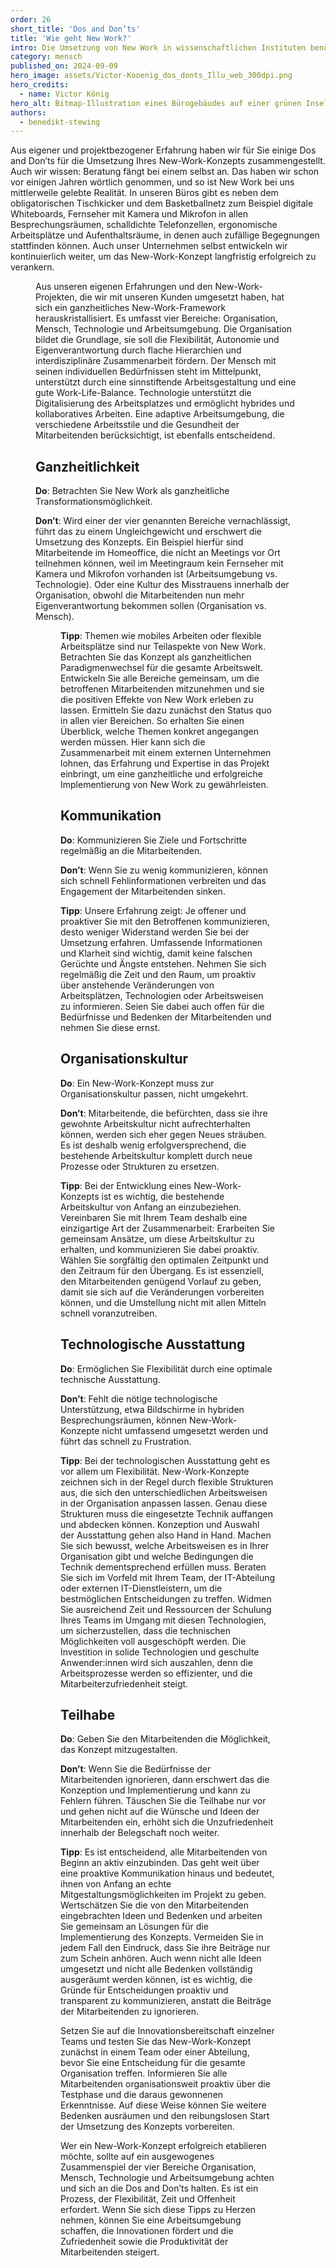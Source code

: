 ```yaml
---
order: 26
short_title: 'Dos and Don’ts'
title: 'Wie geht New Work?'
intro: Die Umsetzung von New Work in wissenschaftlichen Instituten benötigt Know-how. Die von Absolvent:innen geführte Unternehmensberatung OSCAR hat einen Leitfaden erstellt, der zeigt, wie der Wandel erfolgreich gestaltet werden kann.
category: mensch
published_on: 2024-09-09
hero_image: assets/Victor-Kooenig_dos_donts_Illu_web_300dpi.png
hero_credits:
  - name: Victor König
hero_alt: Bitmap-Illustration eines Bürogebäudes auf einer grünen Insel
authors:
  - benedikt-stewing
---
```


<Leadin>Aus eigener</Leadin> und projektbezogener Erfahrung haben wir für Sie einige Dos and Don’ts für die Umsetzung Ihres New-Work-Konzepts zusammengestellt.
Auch wir wissen: Beratung fängt bei einem selbst an. Das haben wir schon vor einigen Jahren wörtlich genommen, und so ist New Work bei uns mittlerweile
gelebte Realität. In unseren Büros gibt es neben dem obligatorischen Tischkicker und dem Basketballnetz zum Beispiel digitale Whiteboards, Fernseher mit
Kamera und Mikrofon in allen Besprechungsräumen, schalldichte Telefonzellen, ergonomische Arbeitsplätze und Aufenthaltsräume, in denen auch zufällige Begegnungen
stattfinden können. Auch unser Unternehmen selbst entwickeln wir kontinuierlich weiter, um das New-Work-Konzept langfristig erfolgreich zu verankern.

<Figure src="org-balanced.svg" size="small" caption="Das New-Work-Framework von OSCAR im ausbalancierten Zustand" />

Aus unseren eigenen Erfahrungen und den New-Work-Projekten, die wir mit unseren Kunden umgesetzt haben, hat sich ein ganzheitliches New-Work-Framework herauskristallisiert. Es umfasst vier Bereiche: Organisation, Mensch, Technologie und Arbeitsumgebung. Die Organisation bildet die Grundlage, sie soll die Flexibilität, Autonomie und Eigenverantwortung durch flache Hierarchien und interdisziplinäre Zusammenarbeit fördern. Der Mensch mit seinen individuellen Bedürfnissen steht im Mittelpunkt, unterstützt durch eine sinnstiftende Arbeitsgestaltung und eine gute Work-Life-Balance. Technologie unterstützt die Digitalisierung des Arbeitsplatzes und ermöglicht hybrides und kollaboratives Arbeiten. Eine adaptive Arbeitsumgebung, die verschiedene Arbeitsstile und die Gesundheit der Mitarbeitenden berücksichtigt, ist ebenfalls entscheidend.

## Ganzheitlichkeit

**Do**: Betrachten Sie New Work als ganzheitliche Transformationsmöglichkeit.

**Don’t**: Wird einer der vier genannten Bereiche vernachlässigt, führt das zu einem Ungleichgewicht und erschwert die Umsetzung des Konzepts. Ein Beispiel hierfür sind Mitarbeitende im Homeoffice, die nicht an Meetings vor Ort teilnehmen können, weil im Meetingraum kein Fernseher mit Kamera und Mikrofon vorhanden ist (Arbeitsumgebung vs. Technologie). Oder eine Kultur des Misstrauens innerhalb der Organisation, obwohl die Mitarbeitenden nun mehr Eigenverantwortung bekommen sollen (Organisation vs. Mensch).

<Figure
  src="org-off.svg"
  size="small"
  caption="Das New-Work-Framework von OSCAR mit gut entwickelter Arbeitsumgebung und vernachlässigter Technologie"
/>

**Tipp**: Themen wie mobiles Arbeiten oder flexible Arbeitsplätze sind nur Teilaspekte von New Work. Betrachten Sie das Konzept als ganzheitlichen Paradigmenwechsel für die gesamte Arbeitswelt. Entwickeln Sie alle Bereiche gemeinsam, um die betroffenen Mitarbeitenden mitzunehmen und sie die positiven Effekte von New Work erleben zu lassen. Ermitteln Sie dazu zunächst den Status quo in allen vier Bereichen. So erhalten Sie einen Überblick, welche Themen konkret angegangen werden müssen. Hier kann sich die Zusammenarbeit mit einem externen Unternehmen lohnen, das Erfahrung und Expertise in das Projekt einbringt, um eine ganzheitliche und erfolgreiche Implementierung von New Work zu gewährleisten.

## Kommunikation

**Do**: Kommunizieren Sie Ziele und Fortschritte regelmäßig an die Mitarbeitenden.

**Don’t**: Wenn Sie zu wenig kommunizieren, können sich schnell Fehlinformationen verbreiten und das Engagement der Mitarbeitenden sinken.

**Tipp**: Unsere Erfahrung zeigt: Je offener und proaktiver Sie mit den Betroffenen kommunizieren, desto weniger Widerstand werden Sie bei der Umsetzung erfahren. Umfassende Informationen und Klarheit sind wichtig, damit keine falschen Gerüchte und Ängste entstehen. Nehmen Sie sich regelmäßig die Zeit und den Raum, um proaktiv über anstehende Veränderungen von Arbeitsplätzen, Technologien oder Arbeitsweisen zu informieren. Seien Sie dabei auch offen für die Bedürfnisse und Bedenken der Mitarbeitenden und nehmen Sie diese ernst.

## Organisationskultur

**Do**: Ein New-Work-Konzept muss zur Organisationskultur passen, nicht umgekehrt.

**Don’t**: Mitarbeitende, die befürchten, dass sie ihre gewohnte Arbeitskultur nicht aufrechterhalten können, werden sich eher gegen Neues sträuben. Es ist deshalb wenig erfolgversprechend, die bestehende Arbeitskultur komplett durch neue Prozesse oder Strukturen zu ersetzen.

**Tipp**: Bei der Entwicklung eines New-Work-Konzepts ist es wichtig, die bestehende Arbeitskultur von Anfang an einzubeziehen. Vereinbaren Sie mit Ihrem Team deshalb eine einzigartige Art der Zusammenarbeit: Erarbeiten Sie gemeinsam Ansätze, um diese Arbeitskultur zu erhalten, und kommunizieren Sie dabei proaktiv. Wählen Sie sorgfältig den optimalen Zeitpunkt und den Zeitraum für den Übergang. Es ist essenziell, den Mitarbeitenden genügend Vorlauf zu geben, damit sie sich auf die Veränderungen vorbereiten können, und die Umstellung nicht mit allen Mitteln schnell voranzutreiben.

## Technologische Ausstattung

**Do**: Ermöglichen Sie Flexibilität durch eine optimale technische Ausstattung.

**Don’t**: Fehlt die nötige technologische Unterstützung, etwa Bildschirme in hybriden Besprechungsräumen, können New-Work-Konzepte nicht umfassend umgesetzt werden und führt das schnell zu Frustration.

**Tipp**: Bei der technologischen Ausstattung geht es vor allem um Flexibilität. New-Work-Konzepte zeichnen sich in der Regel durch flexible Strukturen aus, die sich den unterschiedlichen Arbeitsweisen in der Organisation anpassen lassen. Genau diese Strukturen muss die eingesetzte Technik auffangen und abdecken können. Konzeption und Auswahl der Ausstattung gehen also Hand in Hand. Machen Sie sich bewusst, welche Arbeitsweisen es in Ihrer Organisation gibt und welche Bedingungen die Technik dementsprechend erfüllen muss. Beraten Sie sich im Vorfeld mit Ihrem Team, der IT-Abteilung oder externen IT-Dienstleistern, um die bestmöglichen Entscheidungen zu treffen. Widmen Sie ausreichend Zeit und Ressourcen der Schulung Ihres Teams im Umgang mit diesen Technologien, um sicherzustellen, dass die technischen Möglichkeiten voll ausgeschöpft werden. Die Investition in solide Technologien und geschulte Anwender:innen wird sich auszahlen, denn die Arbeitsprozesse werden so effizienter, und die Mitarbeiterzufriedenheit steigt.

## Teilhabe

**Do**: Geben Sie den Mitarbeitenden die Möglichkeit, das Konzept mitzugestalten.

**Don’t**: Wenn Sie die Bedürfnisse der Mitarbeitenden ignorieren, dann erschwert das die Konzeption und Implementierung und kann zu Fehlern führen. Täuschen Sie die Teilhabe nur vor und gehen nicht auf die Wünsche und Ideen der Mitarbeitenden ein, erhöht sich die Unzufriedenheit innerhalb der Belegschaft noch weiter.

**Tipp**: Es ist entscheidend, alle Mitarbeitenden von Beginn an aktiv einzubinden. Das geht weit über eine proaktive Kommunikation hinaus und bedeutet, ihnen von Anfang an echte Mitgestaltungsmöglichkeiten im Projekt zu geben. Wertschätzen Sie die von den Mitarbeitenden eingebrachten Ideen und Bedenken und arbeiten Sie gemeinsam an Lösungen für die Implementierung des Konzepts. Vermeiden Sie in jedem Fall den Eindruck, dass Sie ihre Beiträge nur zum Schein anhören. Auch wenn nicht alle Ideen umgesetzt und nicht alle Bedenken vollständig ausgeräumt werden können, ist es wichtig, die Gründe für Entscheidungen proaktiv und transparent zu kommunizieren, anstatt die Beiträge der Mitarbeitenden zu ignorieren.

Setzen Sie auf die Innovationsbereitschaft einzelner Teams und testen Sie das New-Work-Konzept zunächst in einem Team oder einer Abteilung, bevor Sie eine Entscheidung für die gesamte Organisation treffen. Informieren Sie alle Mitarbeitenden organisationsweit proaktiv über die Testphase und die daraus gewonnenen Erkenntnisse. Auf diese Weise können Sie weitere Bedenken ausräumen und den reibungslosen Start der Umsetzung des Konzepts vorbereiten.

Wer ein New-Work-Konzept erfolgreich etablieren möchte, sollte auf ein ausgewogenes Zusammenspiel der vier Bereiche Organisation, Mensch, Technologie und Arbeitsumgebung achten und sich an die Dos and Don’ts halten. Es ist ein Prozess, der Flexibilität, Zeit und Offenheit erfordert. Wenn Sie sich diese Tipps zu Herzen nehmen, können Sie eine Arbeitsumgebung schaffen, die Innovationen fördert und die Zufriedenheit sowie die Produktivität der Mitarbeitenden steigert.
